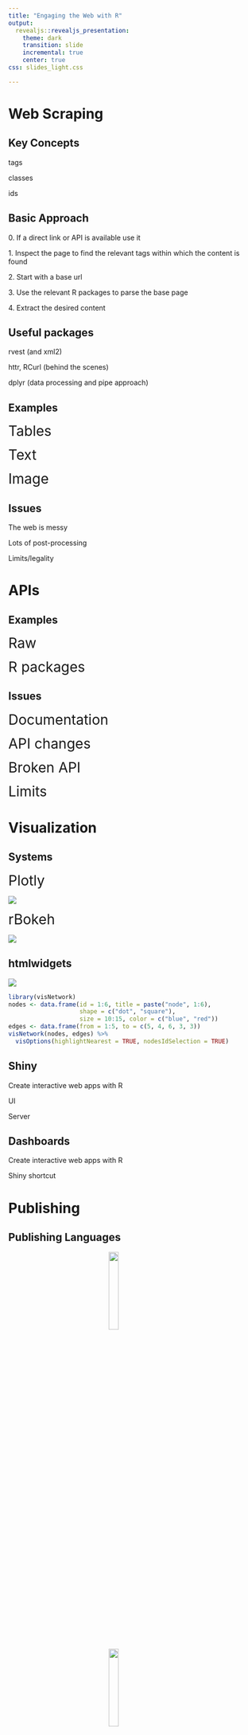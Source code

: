 ```yaml
---
title: "Engaging the Web with R"
output: 
  revealjs::revealjs_presentation:
    theme: dark
    transition: slide
    incremental: true
    center: true
css: slides_light.css

---
```


# Web Scraping  {data-transition="zoom"}

## Key Concepts

<p class='fragment emph'> tags</p>
<p class='fragment emph'> classes </p>
<p class='fragment emph'> ids</p>

## Basic Approach

$0.$ If a direct link or API is available use it

$1.$ Inspect the page to find the relevant tags within which the content is found

$2.$ Start with a base url

$3.$ Use the relevant R packages to parse the base page

$4.$ Extract the desired content


## Useful packages

rvest (and xml2)

httr, RCurl (behind the scenes)

dplyr (data processing and pipe approach)


## Examples

<span class='fragment current-visible emph' style="font-size:200%"> Tables </span>

<span class='fragment current-visible emph' style="font-size:200%"> Text </span>

<span class='fragment current-visible emph' style="font-size:200%"> Image </span>


## Issues

The web is messy

Lots of post-processing

Limits/legality




# APIs  {data-transition="zoom"}

## Examples

<span class='fragment current-visible emph' style="font-size:200%"> Raw </span>

<span class='fragment current-visible emph' style="font-size:200%"> R packages </span>

## Issues

<span class='fragment emph' style="font-size:200%"> Documentation </span>

<span class='fragment emph' style="font-size:200%"> API changes </span>

<span class='fragment emph' style="font-size:200%"> Broken API </span>

<span class='fragment emph' style="font-size:200%"> Limits </span>




# Visualization  {data-transition="zoom"}

## Systems

<span class='fragment emph' style="font-size:200%"> Plotly </span>


<img src="../../img/plotly_platforms.png" style="display:block; margin: 0 auto;">

<span class='fragment emph' style="font-size:200%"> rBokeh </span>

<img src="../../img/rpy.png" style="display:block; margin: 0 auto;">

## htmlwidgets

<img src="../../img/javascript.png" style="display:block; margin: 0 auto;">



```r
library(visNetwork)
nodes <- data.frame(id = 1:6, title = paste("node", 1:6), 
                    shape = c("dot", "square"),
                    size = 10:15, color = c("blue", "red"))
edges <- data.frame(from = 1:5, to = c(5, 4, 6, 3, 3))
visNetwork(nodes, edges) %>%
  visOptions(highlightNearest = TRUE, nodesIdSelection = TRUE)
```


## Shiny

Create interactive web apps with R

UI

Server


## Dashboards

Create interactive web apps with R

Shiny shortcut




# Publishing  {data-transition="zoom"}


## Publishing Languages

<img src="../../img/Markdown-mark.svg" style="display:block; margin: 0 auto; width:20%">
<br>
<img src="../../img/HTML5.svg" style="display:block; margin: 0 auto; width:20%">

<div style="text-align:center; font-size:200%">$\LaTeX$</div>

<img src="../../img/yaml.gif" style="display:block; margin: 0 auto; width:20%">


## Document Formats

<img src="../../img/RMarkdownOutputFormats_green.png" style="display:block; margin: 0 auto;">


## Presentations

<div class="emph" style="text-align:center">ioslides</div>
<div class="emph" style="text-align:center">reveal.js</div>
<div class="emph" style="text-align:center">Slidy</div>
<div class="emph" style="text-align:center">Beamer</div>


## Other Stuff

<div style="text-align:center; font-size:200%">Even more!</div>
